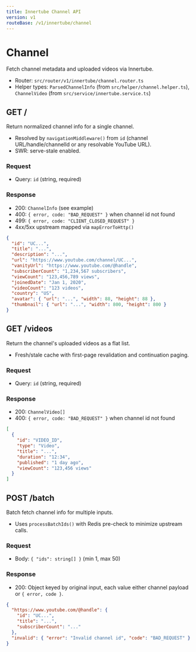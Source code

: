 ```yaml
---
title: Innertube Channel API
version: v1
routeBase: /v1/innertube/channel
---
```


# Channel

Fetch channel metadata and uploaded videos via Innertube.

- Router: `src/router/v1/innertube/channel.router.ts`
- Helper types: `ParsedChannelInfo` (from `src/helper/channel.helper.ts`), `ChannelVideo` (from `src/service/innertube.service.ts`)

## GET /

Return normalized channel info for a single channel.

- Resolved by `navigationMiddleware()` from `id` (channel URL/handle/channelId or any resolvable YouTube URL).
- SWR: serve-stale enabled.

### Request
- Query: `id` (string, required)

### Response
- 200: `ChannelInfo` (see example)
- 400: `{ error, code: "BAD_REQUEST" }` when channel id not found
- 499: `{ error, code: "CLIENT_CLOSED_REQUEST" }`
- 4xx/5xx upstream mapped via `mapErrorToHttp()`

```json title="200 Example"
{
  "id": "UC...",
  "title": "...",
  "description": "...",
  "url": "https://www.youtube.com/channel/UC...",
  "vanityUrl": "https://www.youtube.com/@handle",
  "subscriberCount": "1,234,567 subscribers",
  "viewCount": "123,456,789 views",
  "joinedDate": "Jan 1, 2020",
  "videoCount": "123 videos",
  "country": "US",
  "avatar": { "url": "...", "width": 88, "height": 88 },
  "thumbnail": { "url": "...", "width": 800, "height": 800 }
}
```

## GET /videos

Return the channel's uploaded videos as a flat list.

- Fresh/stale cache with first-page revalidation and continuation paging.

### Request
- Query: `id` (string, required)

### Response
- 200: `ChannelVideo[]`
- 400: `{ error, code: "BAD_REQUEST" }` when channel id not found

```json title="200 Example"
[
  {
    "id": "VIDEO_ID",
    "type": "Video",
    "title": "...",
    "duration": "12:34",
    "published": "1 day ago",
    "viewCount": "123,456 views"
  }
]
```

## POST /batch

Batch fetch channel info for multiple inputs.

- Uses `processBatchIds()` with Redis pre-check to minimize upstream calls.

### Request
- Body: `{ "ids": string[] }` (min 1, max 50)

### Response
- 200: Object keyed by original input, each value either channel payload or `{ error, code }`.

```json title="200 Example"
{
  "https://www.youtube.com/@handle": {
    "id": "UC...",
    "title": "...",
    "subscriberCount": "..."
  },
  "invalid": { "error": "Invalid channel id", "code": "BAD_REQUEST" }
}
```
